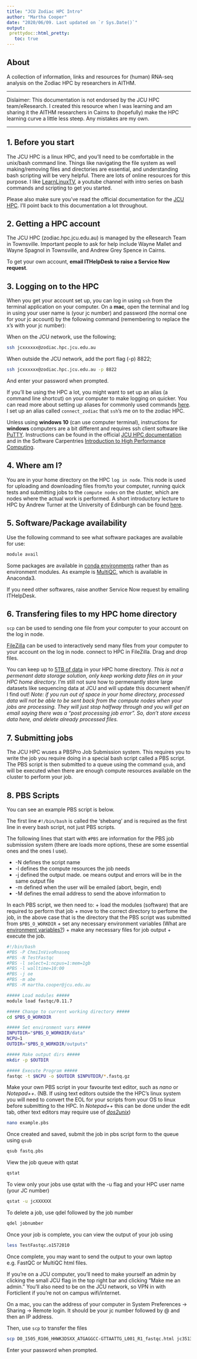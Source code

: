 ```yaml
---
title: "JCU Zodiac HPC Intro"
author: "Martha Cooper"
date: "2020/06/09. Last updated on `r Sys.Date()`"
output: 
 prettydoc::html_pretty:
   toc: true
---
```


## About
A collection of information, links and resources for (human) RNA-seq analysis on the Zodiac HPC by researchers in AITHM. 

---

Dislaimer: This documentation is not endorsed by the JCU HPC team/eResearch. I created this resource when I was learning and am sharing it the AITHM researchers in Cairns to (hopefully) make the HPC learning curve a little less steep. Any mistakes are my own. 

---

## 1. Before you start

The JCU HPC is a linux HPC, and you'll need to be comfortable in the unix/bash command line. Things like navigating the file system as well making/removing files and directories are essential, and understanding bash scripting will be very helpful. There are lots of online resources for this purpose. I like [LearnLinuxTV](https://www.youtube.com/c/LearnLinuxtv/featured), a youtube channel with intro series on bash commands and scripting to get you started. 

Please also make sure you've read the official documentation for the [JCU HPC](https://secure.jcu.edu.au/confluence/display/Public/Home). I'll point back to this documentation a lot throughout. 

## 2. Getting a HPC account
The JCU HPC (zodiac.hpc.jcu.edu.au) is managed by the eResearch Team in Townsville. Important people to ask for help include Wayne Mallet and Wayne Spagnol in Townsville, and Andrew Grey Spence in Cairns. 

To get your own account, **email ITHelpDesk to raise a Service Now request**. 

## 3. Logging on to the HPC
When you get your account set up, you can log in using ```ssh``` from the terminal application on your computer. On a **mac**, open the terminal and log in using your user name is (your jc number) and password (the normal one for your jc account) by the following command (remembering to replace the x's with your jc number):

When on the JCU network, use the following;
```bash
ssh jcxxxxxx@zodiac.hpc.jcu.edu.au
```

When outside the JCU network, add the port flag (-p) 8822;
```bash
ssh jcxxxxxx@zodiac.hpc.jcu.edu.au -p 8822
```

And enter your password when prompted. 

If you'll be using the HPC a lot, you might want to set up an alias (a command line shortcut) on your computer to make logging on quicker. You can read more about setting up aliases for commonly used commands [here](https://coolestguidesontheplanet.com/make-an-alias-in-bash-shell-in-os-x-terminal/). I set up an alias called ```connect_zodiac``` that ```ssh```'s me on to the zodiac HPC. 

Unless using **windows 10** (can use computer terminal), instructions for **windows** computers are a bit different and requires ssh client software like [PuTTY](https://www.putty.org/). Instructions can be found in the official [JCU HPC documentation](https://secure.jcu.edu.au/confluence/display/Public/HPRC+Cluster%3A+Quick+Start+User+Guide#Loggingin-win) and in the Software Carpentries [Introduction to High Performance Computing](https://hpc-carpentry.github.io/hpc-intro/12-cluster/index.html).

## 4. Where am I? 
You are in your home directory on the HPC ```log in node```. This node is used for uploading and downloading files from/to your computer, running quick tests and submitting jobs to the ```compute nodes``` on the cluster, which are nodes where the actual work is performed. A short introductory lecture to HPC by Andrew Turner at the University of Edinburgh can be found [here](https://www.youtube.com/watch?v=i3cpkJ6iszk).

## 5. Software/Package availability
Use the following command to see what software packages are available for use:
```bash
module avail
```

Some packages are available in [conda environments](https://secure.jcu.edu.au/confluence/pages/viewpage.action?pageId=60925720) rather than as environment modules. As example is [MultiQC](https://multiqc.info/), which is available in Anaconda3. 

If you need other softwares, raise another Service Now request by emailing ITHelpDesk. 

## 6. Transfering files to my HPC home directory

```scp``` can be used to sending one file from your computer to your account on the log in node.

[FileZilla](https://filezilla-project.org/) can be used to interactively send many files from your computer to your account on the log in node. 
connect to HPC in FileZilla. Drag and drop files. 

You can keep up to [5TB of data](https://secure.jcu.edu.au/confluence/display/Public/Selecting+a+storage+resource+that+best+fits+my+requirements) in your HPC home directory. *This is not a permenant data storage solution, only keep working data files on in your HPC home directory.* I'm still not sure how to permenantly store large datasets like sequencing data at JCU and will update this document when/if I find out! *Note: if you run out of space in your home directory, processed data will not be able to be sent back from the compute nodes when your jobs are processing. They will just stop halfway through and you will get an email saying there was a "post processing job error". So, don't store excess data here, and delete already processed files.*

## 7. Submitting jobs

The JCU HPC wuses a PBSPro Job Submission system. This requires you to write the job you require doing in a special bash script called a PBS script. The PBS script is then submitted to a queue using the command ```qsub```, and will be executed when there are enough compute resources available on the cluster to perform your job.

## 8. PBS Scripts 

You can see an example PBS script is below. 

The first line ```#!/bin/bash``` is called the 'shebang' and is required as the first line in every bash script, not just PBS scripts. 

The following lines that start with ```#PBS``` are information for the PBS job submission system (there are loads more options, these are some essential ones and the ones I use).

+ -N defines the script name
+ -l defines the compute resources the job needs
+ -j defined the output made. oe means output and errors will be in the same output file
+ -m defined when the user will be emailed (abort, begin, end)
+ -M defines the email address to send the above information to

In each PBS script, we then need to:
+ load the modules (software) that are required to perform that job
+ move to the correct directory to perfome the job, in the above case that is the directory that the PBS script was submitted from ```$PBS_O_WORKDIR```
+ set any necessary environment variables (What are [environment variables?](https://www.youtube.com/watch?v=ADh_OFBfdEE))
+ make any necessary files for job output
+ execute the job. 

```bash
#!/bin/bash
#PBS -P ChmiInVivoRnaseq
#PBS -N TestFastqc
#PBS -l select=1:ncpus=1:mem=1gb     
#PBS -l walltime=10:00              
#PBS -j oe
#PBS -m abe
#PBS -M martha.cooper@jcu.edu.au

##### Load modules #####
module load fastqc/0.11.7

##### Change to current working directory #####
cd $PBS_O_WORKDIR

##### Set environment vars #####
INPUTDIR="$PBS_O_WORKDIR/data"
NCPU=1
OUTDIR="$PBS_O_WORKDIR/outputs"

##### Make output dirs #####
mkdir -p $OUTDIR

##### Execute Program #####
fastqc -t $NCPU -o $OUTDIR $INPUTDIR/*.fastq.gz
```

Make your own PBS script in your favourite text editor, such as *nano* or *Notepad++*. (NB. If using text editors outside the the HPC's linux system you will need to convert the EOL for your scripts from your OS to linux before submitting to the HPC. In *Notepad++* this can be done under the edit tab, other text editors may require use of [*dos2unix*](http://dos2unix.sourceforge.net/))
```bash
nano example.pbs
```

Once created and saved, submit the job in pbs script form to the queue using ```qsub```
```bash
qsub fastq.pbs
```

View the job queue with qstat
```bash
qstat
```

To view only your jobs use qstat with the -u flag and your HPC user name (your JC number)
```bash
qstat -u jcXXXXXX
```

To delete a job, use qdel followed by the job number
```bash
qdel jobnumber
```

Once your job is complete, you can view the output of your job using
```bash
less TestFastqc.o1572010 
```

Once complete, you may want to send the output to your own laptop e.g. FastQC or MultiQC html files.

If you're on a JCU computer, you'll need to make yourself an admin by clicking the small JCU flag in the top right bar and clicking "Make me an admin." You'll also need to be on the JCU network, so VPN in with Forticlient if you're not on campus wifi/internet.  

On a mac, you can the address of your computer in System Preferences -> Sharing -> Remote login. It should be your jc number followed by @ and then an IP address.

Then, use ```scp``` to transfer the files 
```bash
scp D0_1505_R106_HHWK3DSXX_ATGAGGCC-GTTAATTG_L001_R1_fastqc.html jc351340@10.155.103.23:~/Desktop/
```

Enter your password when prompted.

